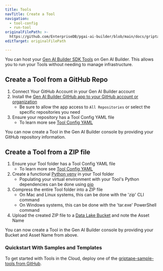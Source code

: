 ```yaml
---
title: Tools
navTitle: Create a Tool
navigation:
  - tool-config
  - run-tool
originalFilePath: >-
  https://github.com/EnterpriseDB/pgai-ai-builder/blob/main/docs/griptape-cloud/tools/create-tool.md
editTarget: originalFilePath

---
```


You can host your [Gen AI Builder SDK Tools](../../../builder/sdk/tools) on Gen AI Builder. This allows you to run your Tools without needing to manage infrastructure.

## Create a Tool from a GitHub Repo

1.  Connect Your GitHub Account in your Gen AI Builder account
2.  Install the [Gen AI Builder GitHub app to your GitHub account or organization](https://github.com/apps/griptape-cloud/installations/new/)
    -   Be sure to allow the app access to `All Repositories` or select the specific repositories you need
3.  Ensure your repository has a Tool Config YAML file
    -   To learn more see [Tool Config YAML](tool-config.mdx)

You can now create a Tool in the Gen AI Builder console by providing your GitHub repository information.

## Create a Tool from a ZIP file

1.  Ensure your Tool folder has a Tool Config YAML file
    -   To learn more see [Tool Config YAML](tool-config.mdx)
2.  Create a functional [Python venv](https://docs.python.org/3/library/venv.html) in your Tool folder
    -   Populating your virtual environment with your Tool's Python dependencies can be done using [pip](https://pip.pypa.io/en/stable/getting-started/#install-multiple-packages-using-a-requirements-file)
3.  Compress the entire Tool folder into a ZIP file
    -   On Mac and Linux systems, this can be done with the 'zip' CLI command
    -   On Windows systems, this can be done with the 'tar.exe' PowerShell command
4.  Upload the created ZIP file to a [Data Lake Bucket](../data-lakes) and note the Asset Name

You can now create a Tool in the Gen AI Builder console by providing your Bucket and Asset Name from above.

### Quickstart With Samples and Templates

To get started with Tools in the Cloud, deploy one of the [griptape-sample-tools from GitHub](https://github.com/griptape-ai/griptape-sample-tools/tree/main).
